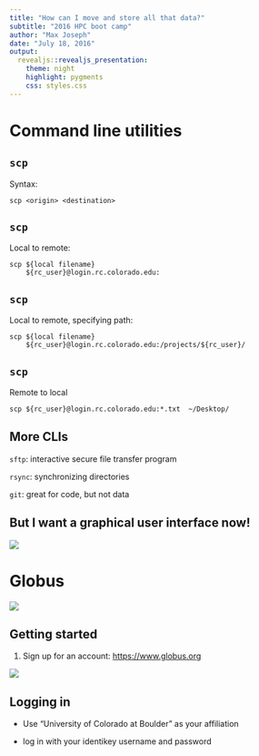 ```yaml
---
title: "How can I move and store all that data?"
subtitle: "2016 HPC boot camp"
author: "Max Joseph"
date: "July 18, 2016"
output:
  revealjs::revealjs_presentation:
    theme: night
    highlight: pygments
    css: styles.css
---
```


# Command line utilities

## `scp`

Syntax:

```
scp <origin> <destination>
```



## `scp`

Local to remote:

```
scp ${local filename} 
    ${rc_user}@login.rc.colorado.edu:
```



## `scp`

Local to remote, specifying path:

```
scp ${local filename} 
    ${rc_user}@login.rc.colorado.edu:/projects/${rc_user}/
```



## `scp`

Remote to local

```
scp ${rc_user}@login.rc.colorado.edu:*.txt  ~/Desktop/
```



## More CLIs

`sftp`: interactive secure file transfer program

`rsync`: synchronizing directories

`git`: great for code, but not data



## But I want a graphical user interface now!

![](img/Veruca_i_want_it_now.jpg)



# Globus

![](img/globus.png)




## Getting started

1. Sign up for an account: [https://www.globus.org](https://www.globus.org)

![](img/globus_site.png)




## Logging in

- Use "University of Colorado at Boulder" as your affiliation

- log in with your identikey username and password


